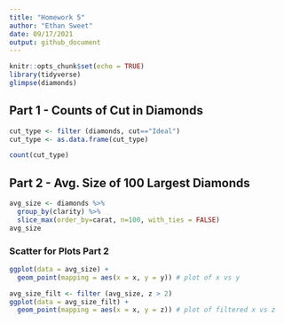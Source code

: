 ```yaml
---
title: "Homework 5"
author: "Ethan Sweet"
date: 09/17/2021
output: github_document
---
```


```r
knitr::opts_chunk$set(echo = TRUE)
library(tidyverse)
glimpse(diamonds)
```

## Part 1 - Counts of Cut in Diamonds
```r

cut_type <- filter (diamonds, cut=="Ideal")
cut_type <- as.data.frame(cut_type)

count(cut_type)
```

## Part 2 - Avg. Size of 100 Largest Diamonds
```r
avg_size <- diamonds %>%
  group_by(clarity) %>%
  slice_max(order_by=carat, n=100, with_ties = FALSE)
avg_size
```
### Scatter for Plots Part 2

```r
ggplot(data = avg_size) +
  geom_point(mapping = aes(x = x, y = y)) # plot of x vs y

avg_size_filt <- filter (avg_size, z > 2)
ggplot(data = avg_size_filt) +
  geom_point(mapping = aes(x = x, y = z)) # plot of filtered x vs z 


```
